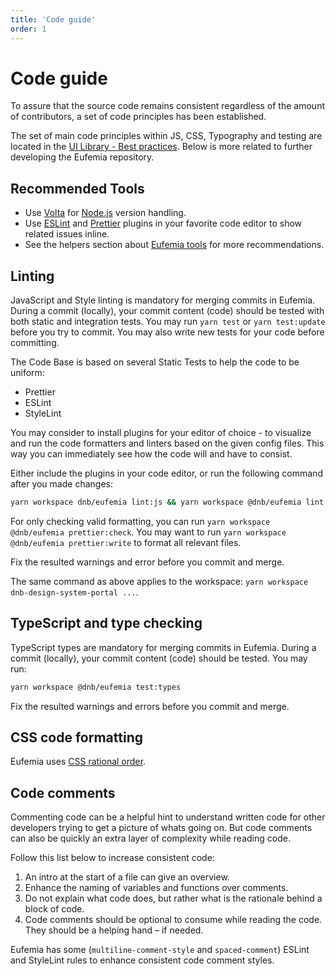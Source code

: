 ```yaml
---
title: 'Code guide'
order: 1
---
```


# Code guide

To assure that the source code remains consistent regardless of the amount of contributors, a set of code principles has been established.

The set of main code principles within JS, CSS, Typography and testing are located in the [UI Library - Best practices](/uilib/usage/best-practices). Below is more related to further developing the Eufemia repository.

## Recommended Tools

- Use [Volta](https://volta.sh/) for [Node.js](https://nodejs.org/) version handling.
- Use [ESLint](https://eslint.org/docs/user-guide/integrations) and [Prettier](https://prettier.io/docs/en/editors.html) plugins in your favorite code editor to show related issues inline.
- See the helpers section about [Eufemia tools](/uilib/helpers/tools) for more recommendations.

## Linting

JavaScript and Style linting is mandatory for merging commits in Eufemia. During a commit (locally), your commit content (code) should be tested with both static and integration tests. You may run `yarn test` or `yarn test:update` before you try to commit. You may also write new tests for your code before committing.

The Code Base is based on several Static Tests to help the code to be uniform:

- Prettier
- ESLint
- StyleLint

You may consider to install plugins for your editor of choice - to visualize and run the code formatters and linters based on the given config files. This way you can immediately see how the code will and have to consist.

Either include the plugins in your code editor, or run the following command after you made changes:

```bash
yarn workspace dnb/eufemia lint:js && yarn workspace @dnb/eufemia lint:styles
```

For only checking valid formatting, you can run `yarn workspace @dnb/eufemia prettier:check`. You may want to run `yarn workspace @dnb/eufemia prettier:write` to format all relevant files.

Fix the resulted warnings and error before you commit and merge.

The same command as above applies to the workspace: `yarn workspace dnb-design-system-portal ...`.

## TypeScript and type checking

TypeScript types are mandatory for merging commits in Eufemia. During a commit (locally), your commit content (code) should be tested. You may run:

```bash
yarn workspace @dnb/eufemia test:types
```

Fix the resulted warnings and errors before you commit and merge.

## CSS code formatting

Eufemia uses [CSS rational order](/uilib/usage/best-practices/for-styling/#styling-structure).

## Code comments

Commenting code can be a helpful hint to understand written code for other developers trying to get a picture of whats going on. But code comments can also be quickly an extra layer of complexity while reading code.

Follow this list below to increase consistent code:

1. An intro at the start of a file can give an overview.
1. Enhance the naming of variables and functions over comments.
1. Do not explain what code does, but rather what is the rationale behind a block of code.
1. Code comments should be optional to consume while reading the code. They should be a helping hand – if needed.

Eufemia has some (`multiline-comment-style` and `spaced-comment`) ESLint and StyleLint rules to enhance consistent code comment styles.
